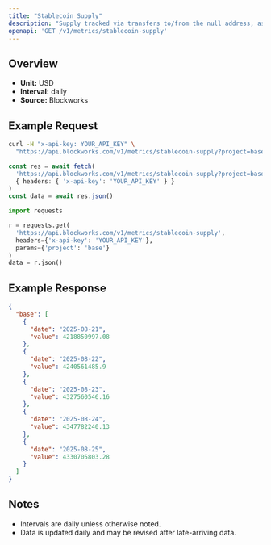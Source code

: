 ```yaml
---
title: "Stablecoin Supply"
description: "Supply tracked via transfers to/from the null address, as well as distinct issuance and redemption events for supported stablecoins. Circulating supply remove supply held in bridges, token treasuries, and known mint/burn addresses."
openapi: 'GET /v1/metrics/stablecoin-supply'
---
```


## Overview

- **Unit:** USD
- **Interval:** daily
- **Source:** Blockworks

## Example Request

<CodeGroup>

```bash cURL
curl -H "x-api-key: YOUR_API_KEY" \
  "https://api.blockworks.com/v1/metrics/stablecoin-supply?project=base"
```

```typescript TypeScript
const res = await fetch(
  'https://api.blockworks.com/v1/metrics/stablecoin-supply?project=base',
  { headers: { 'x-api-key': 'YOUR_API_KEY' } }
)
const data = await res.json()
```

```python Python
import requests

r = requests.get(
  'https://api.blockworks.com/v1/metrics/stablecoin-supply',
  headers={'x-api-key': 'YOUR_API_KEY'},
  params={'project': 'base'}
)
data = r.json()
```

</CodeGroup>

## Example Response

```json
{
  "base": [
    {
      "date": "2025-08-21",
      "value": 4218850997.08
    },
    {
      "date": "2025-08-22",
      "value": 4240561485.9
    },
    {
      "date": "2025-08-23",
      "value": 4327560546.16
    },
    {
      "date": "2025-08-24",
      "value": 4347782240.13
    },
    {
      "date": "2025-08-25",
      "value": 4330705803.28
    }
  ]
}
```

## Notes
- Intervals are daily unless otherwise noted.
- Data is updated daily and may be revised after late-arriving data.
